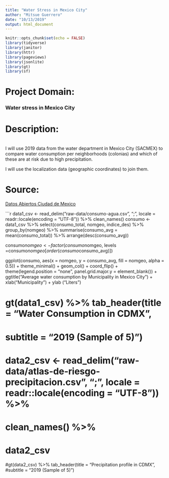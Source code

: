 ```yaml
---
title: "Water Stress in Mexico City"
author: "Mitsue Guerrero"
date: "10/13/2019"
output: html_document
---
```


```r
knitr::opts_chunk$set(echo = FALSE)
library(tidyverse)
library(janitor)
library(httr)
library(pageviews)
library(jsonlite)
library(gt)
library(sf)
```

# Project Domain: 
### Water stress in Mexico City

# Description:

<br>I will use 2019 data from the water department in Mexico City (SACMEX) to compare water consumption per neighborhoods (colonias) and which of these are at risk due to high precipitation. </br>

I will use the localization data (geographic coordinates) to join them.

# Source:
[Datos Abiertos Ciudad de Mexico](https://datos.cdmx.gob.mx/explore/dataset/consumo-agua/information/?location=10,19.35762,-99.14463&dataChart=eyJxdWVyaWVzIjpbeyJjaGFydHMiOlt7InR5cGUiOiJiYXIiLCJmdW5jIjoiQ09VTlQiLCJ5QXhpcyI6ImNvbnN1bW8iLCJzY2llbnRpZmljRGlzcGxheSI6dHJ1ZSwiY29sb3IiOiJyYW5nZS1CbHVlcyJ9XSwieEF4aXMiOiJhbGNhbGRpYSIsIm1heHBvaW50cyI6NTAsInNvcnQiOiIiLCJzZXJpZXNCcmVha2Rvd24iOiJpbmRpY2VfZGVzYXJyb2xsbyIsInN0YWNrZWQiOiJub3JtYWwiLCJjb25maWciOnsiZGF0YXNldCI6ImNvbnN1bW8tYWd1YSIsIm9wdGlvbnMiOnt9fX1dLCJ0aW1lc2NhbGUiOiIiLCJkaXNwbGF5TGVnZW5kIjp0cnVlLCJhbGlnbk1vbnRoIjp0cnVlfQ%3D%3D)

```r


data1_csv <- read_delim("raw-data/consumo-agua.csv", ";", locale = readr::locale(encoding = "UTF-8")) %>%
  clean_names()
consumo <- data1_csv %>% 
  select(consumo_total, nomgeo, indice_des) %>%
  group_by(nomgeo) %>% 
  summarise(consumo_avg = mean(consumo_total)) %>%
  arrange(desc(consumo_avg))

consumo$nomgeo <- factor(consumo$nomgeo, levels =consumo$nomgeo[order(consumo$consumo_avg)])

ggplot(consumo, aes(x = nomgeo, y = consumo_avg, fill = nomgeo, alpha = 0.5)) +
  theme_minimal() +
  geom_col() +
  coord_flip() +
  theme(legend.position = "none", panel.grid.major.y =  element_blank()) +
  ggtitle("Average water consumption by Municipality in Mexico City") +
  xlab("Municipality") + ylab ("Liters")





# gt(data1_csv) %>% tab_header(title = "Water Consumption in CDMX",
#                     subtitle = "2019 (Sample of 5)") 

# data2_csv <- read_delim("raw-data/atlas-de-riesgo-precipitacion.csv", ";", locale = readr::locale(encoding = "UTF-8")) %>% 
#   clean_names() %>% 
# 
# data2_csv
#gt(data2_csv) %>% tab_header(title = "Precipitation profile in CDMX",
                    #subtitle = "2019 (Sample of 5)") 
